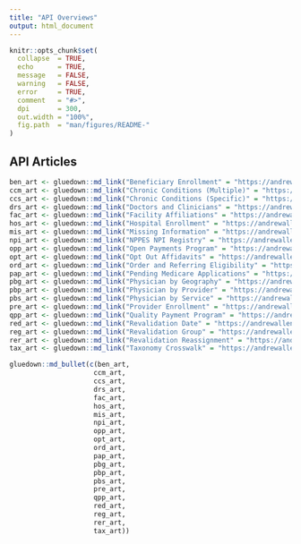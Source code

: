 ```yaml
---
title: "API Overviews"
output: html_document
---
```


```r
knitr::opts_chunk$set(
  collapse  = TRUE,
  echo      = TRUE, 
  message   = FALSE, 
  warning   = FALSE,
  error     = TRUE,
  comment   = "#>",
  dpi       = 300, 
  out.width = "100%",
  fig.path  = "man/figures/README-"
)
```

## API Articles

```r
ben_art <- gluedown::md_link("Beneficiary Enrollment" = "https://andrewallenbruce.github.io/provider/articles/beneficiary-enrollment.html")
ccm_art <- gluedown::md_link("Chronic Conditions (Multiple)" = "https://andrewallenbruce.github.io/provider/articles/mcr-chron-cond.html")
ccs_art <- gluedown::md_link("Chronic Conditions (Specific)" = "https://andrewallenbruce.github.io/provider/articles/mcr-chron-cond.html")
drs_art <- gluedown::md_link("Doctors and Clinicians" = "https://andrewallenbruce.github.io/provider/articles/dcotors-and-clinicians.html")
fac_art <- gluedown::md_link("Facility Affiliations" = "https://andrewallenbruce.github.io/provider/articles/facility-affiliations.html")
hos_art <- gluedown::md_link("Hospital Enrollment" = "https://andrewallenbruce.github.io/provider/articles/hospital-enrollment.html")
mis_art <- gluedown::md_link("Missing Information" = "https://andrewallenbruce.github.io/provider/articles/missing-info.html")
npi_art <- gluedown::md_link("NPPES NPI Registry" = "https://andrewallenbruce.github.io/provider/articles/nppes-npi-registry.html")
opp_art <- gluedown::md_link("Open Payments Program" = "https://andrewallenbruce.github.io/provider/articles/cms-open-payments.html")
opt_art <- gluedown::md_link("Opt Out Affidavits" = "https://andrewallenbruce.github.io/provider/articles/opt-out.html")
ord_art <- gluedown::md_link("Order and Referring Eligibility" = "https://andrewallenbruce.github.io/provider/articles/order-refer.html")
pap_art <- gluedown::md_link("Pending Medicare Applications" = "https://andrewallenbruce.github.io/provider/articles/pending-applications.html")
pbg_art <- gluedown::md_link("Physician by Geography" = "https://andrewallenbruce.github.io/provider/articles/physician-by-geography.html")
pbp_art <- gluedown::md_link("Physician by Provider" = "https://andrewallenbruce.github.io/provider/articles/physician-by-provider.html")
pbs_art <- gluedown::md_link("Physician by Service" = "https://andrewallenbruce.github.io/provider/articles/physician-by-service.html")
pre_art <- gluedown::md_link("Provider Enrollment" = "https://andrewallenbruce.github.io/provider/articles/provider-enrollment.html")
qpp_art <- gluedown::md_link("Quality Payment Program" = "https://andrewallenbruce.github.io/provider/articles/quality-payment.html")
red_art <- gluedown::md_link("Revalidation Date" = "https://andrewallenbruce.github.io/provider/articles/mcr-revalidation.html")
reg_art <- gluedown::md_link("Revalidation Group" = "https://andrewallenbruce.github.io/provider/articles/mcr-revalidation.html")
rer_art <- gluedown::md_link("Revalidation Reassignment" = "https://andrewallenbruce.github.io/provider/articles/mcr-revalidation.html")
tax_art <- gluedown::md_link("Taxonomy Crosswalk" = "https://andrewallenbruce.github.io/provider/articles/mcr-taxon-crosswalk.html")
```

```r
gluedown::md_bullet(c(ben_art, 
                     ccm_art,
                     ccs_art,
                     drs_art,
                     fac_art,
                     hos_art,
                     mis_art,
                     npi_art,
                     opp_art,
                     opt_art,
                     ord_art,
                     pap_art,
                     pbg_art,
                     pbp_art,
                     pbs_art,
                     pre_art,
                     qpp_art,
                     red_art,
                     reg_art,
                     rer_art,
                     tax_art))
```

